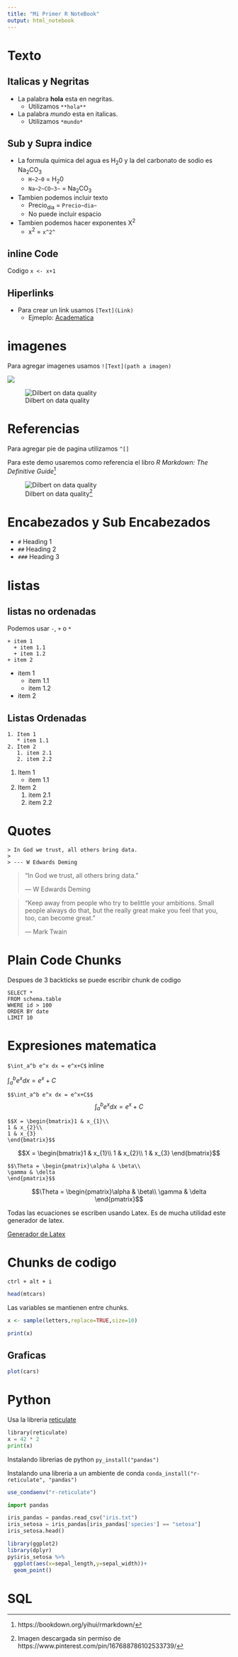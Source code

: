```yaml
---
title: "Mi Primer R NoteBook"
output: html_notebook
---
```

# Texto
## Italicas y Negritas

* La palabra **hola** esta en negritas.
  * Utilizamos `**hola**`
* La palabra *mundo* esta en italicas.
  * Utilizamos `*mundo*`
  
## Sub y Supra indice

* La formula quimica del agua es H~2~0 y la del carbonato de sodio es Na~2~CO~3~
  * `H~2~0` = H~2~0
  * `Na~2~CO~3~` = Na~2~CO~3~
* Tambien podemos incluir texto
  * Precio~dia~ = `Precio~dia~`
  * No puede incluir espacio
* Tambien podemos hacer exponentes X^2^
  * x^2^ = `x^2^`
  
## inline Code
Codigo `x <- x+1`

## Hiperlinks
* Para crear un link usamos `[Text](Link)`
  * Ejmeplo: [Academatica](https://www.youtube.com/academatica)


# imagenes

Para agregar imagenes usamos `![Text](path a imagen)`

![](dilbert.jpg)

![Dilbert on data quality](dilbert.jpg)

# Referencias

Para agregar pie de pagina utilizamos `^[]`

Para este demo usaremos como referencia el libro *R Markdown: The Definitive Guide*^[https://bookdown.org/yihui/rmarkdown/]

![Dilbert on data quality^[Imagen descargada sin permiso de https://www.pinterest.com/pin/167688786102533739/]](dilbert.jpg)


# Encabezados y Sub Encabezados

* `#` Heading 1
* `##` Heading 2
* `###` Heading 3

# listas
## listas no ordenadas

Podemos usar `-`, `+` o `*`

```
+ item 1
  + item 1.1
  + item 1.2
+ item 2
```


+ item 1
   + item 1.1
   + item 1.2
+ item 2

## Listas Ordenadas

```
1. Item 1
   * item 1.1
2. Item 2
   1. item 2.1
   2. item 2.2
```


1. Item 1
   * item 1.1
2. Item 2
   1. item 2.1
   2. item 2.2
   
   
# Quotes
```
> In God we trust, all others bring data.
>
> --- W Edwards Deming
```

> "In God we trust, all others bring data."
>
> --- W Edwards Deming


>“Keep away from people who try to belittle your ambitions. Small people always do that, but the really great make you feel that you, too, can become great.”
>
> --- Mark Twain


# Plain Code Chunks

Despues de 3 backticks se puede escribir chunk de codigo

```
SELECT *
FROM schema.table
WHERE id > 100
ORDER BY date
LIMIT 10
```

# Expresiones matematica

`$\int_a^b e^x dx = e^x+C$` inline


$\int_a^b e^x dx = e^x+C$

`$$\int_a^b e^x dx = e^x+C$$`
$$\int_a^b e^x dx = e^x+C$$

```
$$X = \begin{bmatrix}1 & x_{1}\\
1 & x_{2}\\
1 & x_{3}
\end{bmatrix}$$
```
$$X = \begin{bmatrix}1 & x_{1}\\
1 & x_{2}\\
1 & x_{3}
\end{bmatrix}$$

```
$$\Theta = \begin{pmatrix}\alpha & \beta\\
\gamma & \delta
\end{pmatrix}$$
```

$$\Theta = \begin{pmatrix}\alpha & \beta\\
\gamma & \delta
\end{pmatrix}$$

Todas las ecuaciones se escriben usando Latex. Es de mucha utilidad este generador de latex. 

[Generador de Latex](https://www.codecogs.com/latex/eqneditor.php)



# Chunks de codigo

`ctrl + alt + i`

```r
head(mtcars)
```


Las variables se mantienen entre chunks.

```r
x <- sample(letters,replace=TRUE,size=10)
```

```r
print(x)
```

## Graficas

```r
plot(cars)
```

# Python
Usa la libreria [reticulate](https://rstudio.github.io/reticulate/)

```python
library(reticulate)
x = 42 * 2
print(x)
```

Instalando librerias de python `py_install("pandas")`

Instalando una libreria a un ambiente de conda `conda_install("r-reticulate", "pandas")`

```r
use_condaenv("r-reticulate")
```



```python
import pandas

iris_pandas = pandas.read_csv("iris.txt")
iris_setosa = iris_pandas[iris_pandas['species'] == "setosa"]
iris_setosa.head()
```

```r
library(ggplot2)
library(dplyr)
py$iris_setosa %>% 
  ggplot(aes(x=sepal_length,y=sepal_width))+
  geom_point()
```


# SQL


